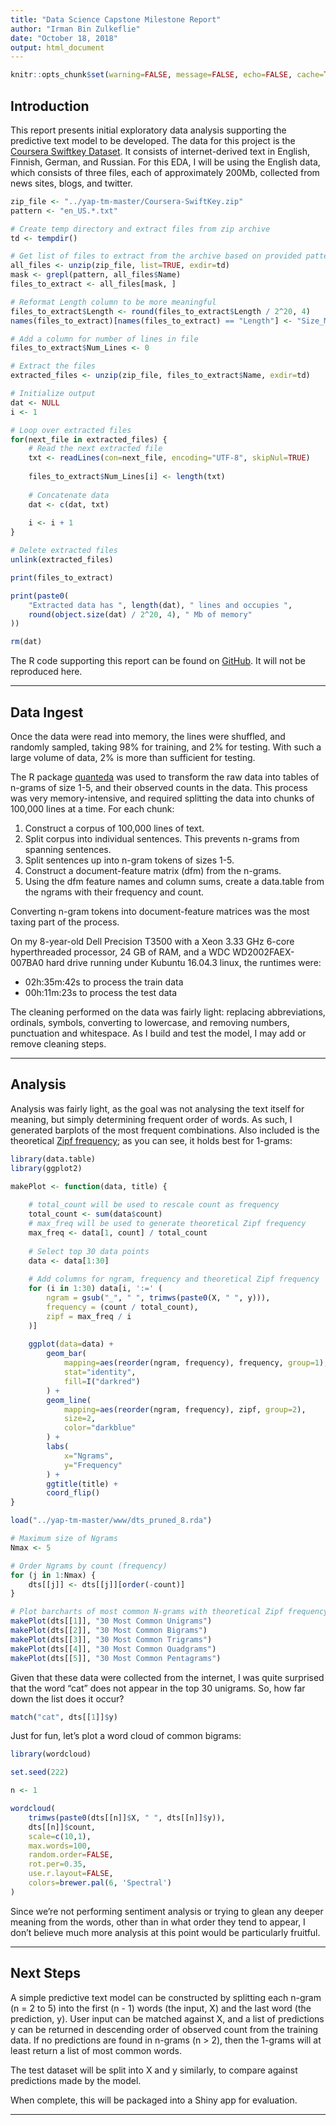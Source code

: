 ---
title: "Data Science Capstone Milestone Report"
author: "Irman Bin Zulkeflie"
date: "October 18, 2018"
output: html_document
---

```{r setup, include=FALSE}
knitr::opts_chunk$set(warning=FALSE, message=FALSE, echo=FALSE, cache=TRUE)
```

## <a name="introduction"></a>Introduction

This report presents initial exploratory data analysis supporting the predictive
text model to be developed. The data for this project is the [Coursera Swiftkey 
Dataset](https://d396qusza40orc.cloudfront.net/dsscapstone/dataset/Coursera-SwiftKey.zip).
It consists of internet-derived text in English, Finnish, German, and Russian.
For this EDA, I will be using the English data, which consists of three files,
each of approximately 200Mb, collected from news sites, blogs, and twitter.
```{r}
zip_file <- "../yap-tm-master/Coursera-SwiftKey.zip"
pattern <- "en_US.*.txt"

# Create temp directory and extract files from zip archive
td <- tempdir()

# Get list of files to extract from the archive based on provided pattern
all_files <- unzip(zip_file, list=TRUE, exdir=td)
mask <- grepl(pattern, all_files$Name)
files_to_extract <- all_files[mask, ]

# Reformat Length column to be more meaningful
files_to_extract$Length <- round(files_to_extract$Length / 2^20, 4)
names(files_to_extract)[names(files_to_extract) == "Length"] <- "Size_Mb"

# Add a column for number of lines in file
files_to_extract$Num_Lines <- 0

# Extract the files
extracted_files <- unzip(zip_file, files_to_extract$Name, exdir=td)

# Initialize output
dat <- NULL
i <- 1

# Loop over extracted files
for(next_file in extracted_files) {
    # Read the next extracted file
    txt <- readLines(con=next_file, encoding="UTF-8", skipNul=TRUE)
    
    files_to_extract$Num_Lines[i] <- length(txt)
    
    # Concatenate data
    dat <- c(dat, txt)
    
    i <- i + 1
}

# Delete extracted files
unlink(extracted_files)

print(files_to_extract)

print(paste0(
    "Extracted data has ", length(dat), " lines and occupies ", 
    round(object.size(dat) / 2^20, 4), " Mb of memory"
))

rm(dat)
```

The R code supporting this report can be found on 
[GitHub](https://github.com/sweitzen/yap-tm). It will not be reproduced here.

---

## <a name="ingest"></a>Data Ingest
Once the data were read into memory, the lines were shuffled, and randomly
sampled, taking 98% for training, and 2% for testing. With such a large volume 
of data, 2%  is more than sufficient for testing.

The R package [quanteda](https://cran.r-project.org/web/packages/quanteda/index.html) 
was used to transform the raw data into tables of n-grams of size 1-5, and their
observed counts in the data. This process was very memory-intensive, and 
required splitting the data into chunks of 100,000 lines at a time. For each
chunk:

1. Construct a corpus of 100,000 lines of text.
2. Split corpus into individual sentences. This prevents n-grams from spanning 
sentences.
3. Split sentences up into n-gram tokens of sizes 1-5.
4. Construct a document-feature matrix (dfm) from the n-grams.
5. Using the dfm feature names and column sums, create a data.table from the 
ngrams with their frequency and count.

Converting n-gram tokens into document-feature matrices was the most taxing part 
of the process.

On my 8-year-old Dell Precision T3500 with a Xeon 3.33 GHz 6-core hyperthreaded
processor, 24 GB of RAM, and a WDC WD2002FAEX-007BA0 hard drive running under 
Kubuntu 16.04.3 linux, the runtimes were: 

* 02h:35m:42s to process the train data 
* 00h:11m:23s to process the test data 

The cleaning performed on the data was fairly light: replacing abbreviations, 
ordinals, symbols, converting to lowercase, and removing numbers, punctuation 
and whitespace. As I build and test the model, I may add or remove cleaning 
steps. 

---

## <a name="analysis"></a>Analysis
Analysis was fairly light, as the goal was not analysing the text itself for 
meaning, but simply determining frequent order of words. As such, I generated 
barplots of the most frequent combinations. Also included is the theoretical 
[Zipf frequency](https://en.wikipedia.org/wiki/Zipf%27s_law); as you can see, it 
holds best for 1-grams:
```{r}
library(data.table)
library(ggplot2)

makePlot <- function(data, title) {
    
    # total_count will be used to rescale count as frequency
    total_count <- sum(data$count)
    # max_freq will be used to generate theoretical Zipf frequency
    max_freq <- data[1, count] / total_count
    
    # Select top 30 data points
    data <- data[1:30]
    
    # Add columns for ngram, frequency and theoretical Zipf frequency
    for (i in 1:30) data[i, ':=' (
        ngram = gsub("_", " ", trimws(paste0(X, " ", y))),
        frequency = (count / total_count),
        zipf = max_freq / i
    )]
    
    ggplot(data=data) +
        geom_bar(
            mapping=aes(reorder(ngram, frequency), frequency, group=1),
            stat="identity",
            fill=I("darkred")
        ) +
        geom_line(
            mapping=aes(reorder(ngram, frequency), zipf, group=2),
            size=2,
            color="darkblue"
        ) +
        labs(
            x="Ngrams",
            y="Frequency"
        ) +
        ggtitle(title) +
        coord_flip()
}

load("../yap-tm-master/www/dts_pruned_8.rda")

# Maximum size of Ngrams
Nmax <- 5

# Order Ngrams by count (frequency)
for (j in 1:Nmax) {
    dts[[j]] <- dts[[j]][order(-count)]
}

# Plot barcharts of most common N-grams with theoretical Zipf frequency overlaid
makePlot(dts[[1]], "30 Most Common Unigrams")
makePlot(dts[[2]], "30 Most Common Bigrams")
makePlot(dts[[3]], "30 Most Common Trigrams")
makePlot(dts[[4]], "30 Most Common Quadgrams")
makePlot(dts[[5]], "30 Most Common Pentagrams")
```

Given that these data were collected from the internet, I was quite surprised
that the word "cat" does not appear in the top 30 unigrams. So, how far down the
list does it occur?
```{r}
match("cat", dts[[1]]$y)
```

Just for fun, let's plot a word cloud of common bigrams:
```{r}
library(wordcloud)

set.seed(222)

n <- 1

wordcloud(
    trimws(paste0(dts[[n]]$X, " ", dts[[n]]$y)),
    dts[[n]]$count, 
    scale=c(10,1),
    max.words=100,
    random.order=FALSE,
    rot.per=0.35,
    use.r.layout=FALSE,
    colors=brewer.pal(6, 'Spectral')
)
```

Since we're not performing sentiment analysis or trying to glean any deeper 
meaning from the words, other than in what order they tend to appear, I don't 
believe much more analysis at this point would be particularly fruitful.

---

## <a name="nextsteps"></a>Next Steps
A simple predictive text model can be constructed by splitting each n-gram 
(n = 2 to 5) into the first (n - 1) words (the input, X) and the last word (the 
prediction, y). User input can be matched against X, and a list of predictions y
can be returned in descending order of observed count from the training data. If
no predictions are found in n-grams (n > 2), then the 1-grams will at least 
return a list of most common words.

The test dataset will be split into X and y similarly, to compare against 
predictions made by the model.

When complete, this will be packaged into a Shiny app for evaluation.

---